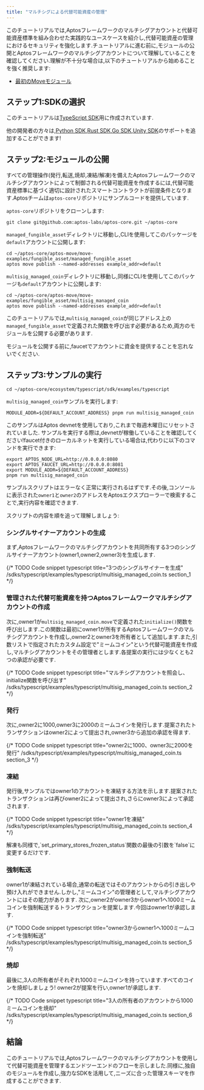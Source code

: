 ```yaml
---
title: "マルチシグによる代替可能資産の管理"
---
```







このチュートリアルでは,Aptosフレームワークのマルチシグアカウントと代替可能資産標準を組み合わせた実践的なユースケースを紹介し,代替可能資産の管理におけるセキュリティを強化します.チュートリアルに進む前に,モジュールの公開とAptosフレームワークのマルチシグアカウントについて理解していることを確認してください.理解が不十分な場合は,以下のチュートリアルから始めることを強く推奨します:

- [最初のMoveモジュール](/ja/build/guides/first-move-module)

## ステップ1:SDKの選択

このチュートリアルは[TypeScript SDK](/ja/build/sdks/ts-sdk)用に作成されています.

他の開発者の方々は,[Python SDK](/ja/build/sdks/python-sdk),[Rust SDK](/ja/build/sdks/rust-sdk),[Go SDK](/ja/build/sdks/go-sdk),[Unity SDK](/ja/build/sdks/unity-sdk)のサポートを追加することができます!

## ステップ2:モジュールの公開

すべての管理操作(発行,転送,焼却,凍結/解凍)を備えたAptosフレームワークのマルチシグアカウントによって制御される代替可能資産を作成するには,代替可能資産標準に基づく適切に設計されたスマートコントラクトが前提条件となります.Aptosチームは`aptos-core`リポジトリにサンプルコードを提供しています.

`aptos-core`リポジトリをクローンします:

```shellscript filename="Terminal"
git clone git@github.com:aptos-labs/aptos-core.git ~/aptos-core
```

`managed_fungible_asset`ディレクトリに移動し,CLIを使用してこのパッケージを`default`アカウントに公開します:

```shellscript filename="Terminal"
cd ~/aptos-core/aptos-move/move-examples/fungible_asset/managed_fungible_asset
aptos move publish --named-addresses example_addr=default
```

`multisig_managed_coin`ディレクトリに移動し,同様にCLIを使用してこのパッケージも`default`アカウントに公開します:

```shellscript filename="Terminal"
cd ~/aptos-core/aptos-move/move-examples/fungible_asset/multisig_managed_coin
aptos move publish --named-addresses example_addr=default
```

このチュートリアルでは,`multisig_managed_coin`が同じアドレス上の`managed_fungible_asset`で定義された関数を呼び出す必要があるため,両方のモジュールを公開する必要があります.

<Aside type="note">
  モジュールを公開する前に,faucetでアカウントに資金を提供することを忘れないでください.
</Aside>

## ステップ3:サンプルの実行

```shellscript filename="Terminal"
cd ~/aptos-core/ecosystem/typescript/sdk/examples/typescript
```

`multisig_managed_coin`サンプルを実行します:

```shellscript filename="Terminal"
MODULE_ADDR=${DEFAULT_ACCOUNT_ADDRESS} pnpm run multisig_managed_coin
```

<Aside type="note">
  このサンプルはAptos devnetを使用しており,これまで毎週木曜日にリセットされていました.
  サンプルを実行する際は,devnetが稼働していることを確認してください!faucet付きのローカルネットを実行している場合は,代わりに以下のコマンドを実行できます:

  ```shellscript filename="Terminal"
  export APTOS_NODE_URL=http://0.0.0.0:8080
  export APTOS_FAUCET_URL=http://0.0.0.0:8081
  export MODULE_ADDR=${DEFAULT_ACCOUNT_ADDRESS}
  pnpm run multisig_managed_coin
  ```
</Aside>

サンプルスクリプトはエラーなく正常に実行されるはずです.その後,コンソールに表示された`owner1`と`owner2`のアドレスをAptosエクスプローラーで検索することで,実行内容を確認できます.

スクリプトの内容を順を追って理解しましょう:

### シングルサイナーアカウントの生成

まず,Aptosフレームワークのマルチシグアカウントを共同所有する3つのシングルサイナーアカウント(owner1,owner2,owner3)を生成します.

{/* TODO Code snippet
  typescript title="3つのシングルサイナーを生成"
  /sdks/typescript/examples/typescript/multisig_managed_coin.ts
  section_1
  */}

### 管理された代替可能資産を持つAptosフレームワークマルチシグアカウントの作成

次に,owner1が`multisig_managed_coin.move`で定義された`initialize()`関数を呼び出します.この関数は最初にowner1が所有するAptosフレームワークのマルチシグアカウントを作成し,owner2とowner3を所有者として追加します.また,引数リストで指定されたカスタム設定で&quot;ミームコイン&quot;という代替可能資産を作成し,マルチシグアカウントをその管理者とします.各提案の実行には少なくとも2つの承認が必要です.

{/* TODO Code snippet
  typescript title="マルチシグアカウントを照会し、initialize関数を呼び出す"
  /sdks/typescript/examples/typescript/multisig_managed_coin.ts
  section_2
  */}

### 発行

次に,owner2に1000,owner3に2000のミームコインを発行します.提案されたトランザクションはowner2によって提出され,owner3から追加の承認を得ます.

{/* TODO Code snippet
  typescript title="owner2に1000、owner3に2000を発行"
  /sdks/typescript/examples/typescript/multisig_managed_coin.ts
  section_3
  */}

### 凍結

発行後,サンプルではowner1のアカウントを凍結する方法を示します.提案されたトランザクションは再びowner2によって提出され,さらにowner3によって承認されます.

{/* TODO Code snippet
  typescript title="owner1を凍結"
  /sdks/typescript/examples/typescript/multisig_managed_coin.ts
  section_4
  */}

<Aside type="note">
  解凍も同様で,`set_primary_stores_frozen_status`関数の最後の引数を`false`に変更するだけです.
</Aside>

### 強制転送

owner1が凍結されている場合,通常の転送ではそのアカウントからの引き出しや預け入れができません.しかし,&quot;ミームコイン&quot;の管理者として,マルチシグアカウントにはその能力があります.
次に,owner2がowner3からowner1へ1000ミームコインを強制転送するトランザクションを提案します.今回はowner1が承認します.

{/* TODO Code snippet
  typescript title="owner3からowner1へ1000ミームコインを強制転送"
  /sdks/typescript/examples/typescript/multisig_managed_coin.ts
  section_5
  */}

### 焼却

最後に,3人の所有者がそれぞれ1000ミームコインを持っています.すべてのコインを焼却しましょう!
owner2が提案を行い,owner1が承認します.

{/* TODO Code snippet
  typescript title="3人の所有者のアカウントから1000ミームコインを焼却"
  /sdks/typescript/examples/typescript/multisig_managed_coin.ts
  section_6
  */}

## 結論

このチュートリアルでは,Aptosフレームワークのマルチシグアカウントを使用して代替可能資産を管理するエンドツーエンドのフローを示しました.同様に,独自のモジュールを作成し,強力なSDKを活用して,ニーズに合った管理スキーマを作成することができます.
